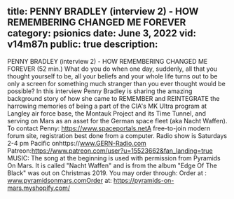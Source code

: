 title: PENNY BRADLEY (interview 2) - HOW REMEMBERING CHANGED ME FOREVER
category: psionics
date: June 3, 2022
vid: v14m87n
public: true
description:
---
PENNY BRADLEY (interview 2) - HOW REMEMBERING CHANGED ME FOREVER (52 min.)
What do you do when one day, suddenly, all that you thought yourself to be, all your beliefs and your whole life turns out to be only a screen for something much stranger than you ever thought would be possible?
In this interview Penny Bradley is sharing the amazing background story of how she came to REMEMBER and REINTEGRATE the harrowing memories of being a part of the CIA's MK Ultra program at Langley air force base, the Montauk Project and its Time Tunnel, and serving on Mars as an asset for the German space fleet (aka Nacht Waffen).
To contact Penny:
https://www.spaceportals.net​​​​A free-to-join modern forum site, registration best done from a computer.
Radio show is Saturdays 2-4 pm Pacific onhttps://www.GERN-Radio.com
Patreon:https://www.patreon.com/user?u=15523662&fan_landing=true
MUSIC:
The song at the beginning is used with permission from Pyramids On Mars.
It is called "Nacht Waffen" and is from the album "Edge Of The Black" was out on Christmas 2019.
You may order through:
Order at : www.pyramidsonmars.comOrder at: https://pyramids-on-mars.myshopify.com/
